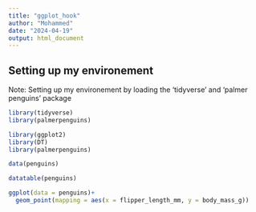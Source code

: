 ```yaml
---
title: "ggplot_hook"
author: "Mohammed"
date: "2024-04-19"
output: html_document
---
```


## Setting up my environement
Note: Setting up my environement by loading the 'tidyverse' and 'palmer penguins' package

```r
library(tidyverse)
library(palmerpenguins)
```

```r
library(ggplot2)
library(DT)
library(palmerpenguins)

data(penguins)

datatable(penguins)
```


```r
ggplot(data = penguins)+
  geom_point(mapping = aes(x = flipper_length_mm, y = body_mass_g))
```




